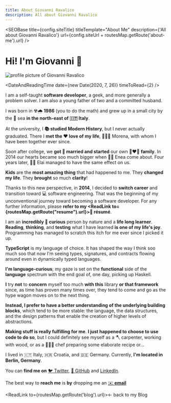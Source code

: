 ```yaml
---
title: About Giovanni Ravalico
description: All about Giovanni Ravalico
---
```





<SEOBase
  title={config.siteTitle}
  titleTemplate="About Me"
  description={'All about Giovanni Ravalico'}
  url={config.siteUrl + routesMap.getRoute('about-me').url}
/>

# Hi! I'm Giovanni 👋

![profile picture of Giovanni Ravalico](../../content/assets/giovanni_ravalico-profile_color.jpg)

<DateAndReadingTime date={new Date(2020, 7, 26)} timeToRead={2} />

I am a self-taught **software developer**, a geek, and more generally a problem solver. I am also a young father of two and a committed husband.

I was born in ☢️🌧 **1986** (you to do the math) and grew up in a small city by the 🌊 sea **in the north-east of 🇮🇹 Italy**.

At the university, I **📚 studied Modern History**, but I never actually graduated. There I **met the ❤️ love of my life**, 👱🏻‍♀️ Morena, with whom I have been together ever since.

Soon after college, we **got 💍 married and started** our own 👩‍❤️‍👨 **family**. In 2014 our hearts became soo much bigger when 👶🏻 Enea come about. Four years later, 👶🏻 Elai managed to have the same effect on us.

**Kids** are the **most amazing thing** that had happened to me. They **changed my life**. They **brought** so much **clarity**!

Thanks to this new perspective, in **2014**, I decided to **switch career** and transition toward 💻 software engineering.
That was the beginning of my unconventional journey toward becoming a software developer.
For any further information, please **refer to my <ReadLink to={routesMap.getRoute("resume").url}>📑 résumé</ReadLink>**.

I am an **incredibly 👀 curious** person by nature and a **life long learner**. **Reading**, **thinking**, and **testing** what I have learned **is one of my life's joy**. Programming has managed to scratch this itch for me ever since I picked it up.

**TypeScript** is my language of choice. It has shaped the way I think soo much soo that now I'm seeing types, signatures, and contracts flowing around even in dynamically typed languages.

**I'm language-curious**; my gaze is set on the **functional** side of the **language** spectrum with the end goal of, one day, picking up Haskell.

**I** try **not** to **concern** myself too much **with this** library **or that framework** since, as time has proven many times over, they tend to come and go as the hype wagon moves on to the next thing.

**Instead, I prefer to have a better understanding of the underlying building blocks**, which tend to be more stable: the language, the data structures, and the design patterns that enable the creation of higher levels of abstractions.

**Making stuff is really fulfilling for me**. **I just happened to choose to use code to do so**, but I could definitely see myself as a 🪓 carpenter, working with wood, or as a 🧑🏻‍🍳 chef preparing some elaborate recipe or...

I lived in 🇮🇹 Italy, 🇭🇷 Croatia, and 🇩🇪 Germany. Currently, **I'm located in Berlin, Germany**.

You can **find me on** [🐦 Twitter](https://twitter.com/suddenlyGio/), [🐙 GitHub](https://github.com/suddenlyGiovanni/) and [LinkedIn](https://www.linkedin.com/in/giovanni-ravalico/).

The best way to **reach me** is **by** dropping me an [✉️ **email**](mailto:ravalico.giovanni+suddenlygiovanni@gmail.com)

<ReadLink to={routesMap.getRoute('blog').url}>&larr; back to my Blog</ReadLink>
